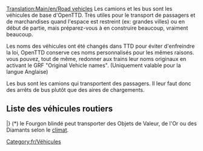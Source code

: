 [[Translation:Main/en/Road vehicles]]{{fr/Table des matières}}
Les camions et les bus sont les véhicules de base d'OpenTTD. Très utiles pour le transport de passagers et de marchandises quand l'espace est restreint (ex: grandes villes) ou en début de partie, mais préparez-vous à en construire beaucoup, vraiment beaucoup.

Les noms des véhicules ont été changés dans TTD pour éviter d'enfreindre la loi, OpenTTD conserve ces noms personnalisés pour les mêmes raisons. vous pouvez, tout de même, redonner aux trains leur noms originaux en activant le GRF "Original Vehicle names". (Uniquement valable pour la langue Anglaise)

Les bus sont les camions qui transportent des passagers. Il leur faut donc des arrêts de bus plutôt que des aires de chargements.

==Liste des véhicules routiers==
{{fr/Tableau des véhicules/En-tête}}
{{en/VehicleTable/Header|Passagers et Courrier}}
{{en/VehicleTable/Row|
*[[Main/fr/Bus|Autobus]]
*[[Main/fr/Fourgon postal|Fourgon postal]]
|
*[[Main/fr/Bus|Autobus]]
*[[Main/fr/Fourgon postal|Fourgon postal]]
|
*[[Main/fr/Bus|Autobus]]
*[[Main/fr/Fourgon postal|Fourgon postal]]
|
*[[Main/fr/Bus|Autobus]]
*[[Main/fr/Fourgon postal|Fourgon postal]]
}}
{{en/VehicleTable/Header|Commun}}
{{en/VehicleTable/Row|
*[[Main/fr/Camion-citerne de pétrole|Camion-citerne de pétrole]]
*[[Main/fr/Camion de marchandises|Camion de biens]]
*[[Main/fr/Camion de céréales|Camion à céréales]]
*[[Main/fr/Bétaillère|Camion à bétail]]
*[[Main/fr/Camion de bois|Camion à bois]]
|
*[[Main/fr/Camion-citerne de pétrole|Camion-citerne de pétrole]]
*[[Main/fr/Camion de marchandises|Camion de biens]]
*[[Main/fr/Camion de céréales|Camion à céréales]]
*[[Main/fr/Bétaillère|Camion à bétail]]
*[[Main/fr/Camion de bois|Camion à bois]]
|
*[[Main/fr/Camion-citerne de pétrole|Camion-citerne de pétrole]]
*[[Main/fr/Camion de marchandises|Camion de biens]]
*[[Main/fr/Camion de céréales|Camion à céréales]]
* -
*[[Main/fr/Camion de bois|Camion à bois]]
|
*[[Main/fr/Camion de coca-cola|Camion de Cola]]
*[[Main/fr/Camion de bonbons|Camion de bombons]]
*[[Main/fr/Camion de jouets|Camion de jouets]]
*[[Main/fr/Camion de batteries|Camion de batteries]]
*[[Main/fr/Camion de barbe à papa|Camion de barbe à papa]]
}}
{{en/VehicleTable/Header|Similaire}}
{{en/VehicleTable/Row|
*[[Main/fr/Fourgon blindé|Fourgon blindé]]*
*[[Main/fr/Camion de charbon|Camion de Charbon]]
*[[Main/fr/Camion de minerai de fer|Camion de fer]]
*[[Main/fr/Camion d'acier|Camion d'acier]]
* -
|
*[[Main/fr/Fourgon blindé|Fourgon blindé]]*
*[[Main/fr/Camion de charbon|Camion de Charbon]]
* -
*[[Main/fr/Camion de papier|Camion de papier]]
*[[Main/fr/Camion de nourriture|Camion de nourriture]]
|
*[[Main/fr/Fourgon blindé|Fourgon blindé]]*
* -
*[[Main/fr/Camion de minerai de cuivre|Camion de cuivre]]
* -
*[[Main/fr/Camion de nourriture|Camion de nourriture]]
|
* -
*[[Main/fr/Camion de sucre|Camion de sucre]]
* -
* -
* -
}}
{{en/VehicleTable/Header|Autres Cargaisons}}
{{en/VehicleTable/Row|
|
|
*[[Main/fr/Camion-citerne d'eau|Camion-citerne d'eau]]
*[[Main/fr/Camion de fruits|Camion de fruits]]
*[[Main/fr/Camion de caoutchouc|Camion de caoutchouc]]
|
*[[Main/fr/Camion de bulles|Camion de bulles]]
*[[Main/fr/Camion de boissons gazeuses|Camion de boissons gazeuses]]
*[[Main/fr/Camion de plastique|Camion de plastique]]
*[[Main/fr/Camion de caramel|Camion de caramel]]
}}
|}
(*) le Fourgon blindé peut transporter des Objets de Valeur, de l'Or ou des Diamants selon le [[Main/fr/Climat|climat]].

[[Category:fr/Véhicules]]